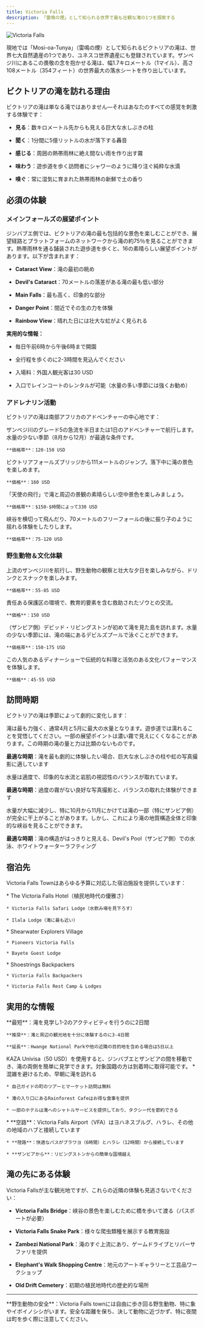 ```yaml
---
title: Victoria Falls
description: 「雷鳴の煙」として知られる世界で最も壮観な滝の1つを探索する
---
```


![Victoria Falls](/images/hero-light.svg)

現地では「Mosi-oa-Tunya」（雷鳴の煙）として知られるビクトリアの滝は、世界七大自然遺産の1つであり、ユネスコ世界遺産にも登録されています。ザンベジ川にあるこの畏敬の念を抱かせる滝は、幅1.7キロメートル（1マイル）、高さ108メートル（354フィート）の世界最大の落水シートを作り出しています。

## ビクトリアの滝を訪れる理由

ビクトリアの滝は単なる滝ではありません—それはあなたのすべての感覚を刺激する体験です：

* **見る**：数キロメートル先からも見える巨大な水しぶきの柱

* **聞く**：1分間に5億リットルの水が落下する轟音

* **感じる**：周囲の熱帯雨林に絶え間ない雨を作り出す霧

* **味わう**：遊歩道を歩く訪問者にシャワーのように降り注ぐ純粋な水滴

* **嗅ぐ**：常に湿気に育まれた熱帯雨林の新鮮で土の香り

## 必須の体験

### メインフォールズの展望ポイント

<Card>
  ジンバブエ側では、ビクトリアの滝の最も包括的な景色を楽しむことができ、展望経路とプラットフォームのネットワークから滝の約75％を見ることができます。熱帯雨林を通る舗装された遊歩道を歩くと、16の素晴らしい展望ポイントがあります。以下が含まれます：

  * **Cataract View**：滝の最初の眺め

  * **Devil's Cataract**：70メートルの落差がある滝の最も低い部分

  * **Main Falls**：最も高く、印象的な部分

  * **Danger Point**：間近でその生の力を体験

  * **Rainbow View**：晴れた日には壮大な虹がよく見られる

  **実用的な情報：**

  * 毎日午前6時から午後6時まで開園

  * 全行程を歩くのに2-3時間を見込んでください

  * 入場料：外国人観光客は30 USD

  * 入口でレインコートのレンタルが可能（水量の多い季節には強くお勧め）
</Card>

### アドレナリン活動

ビクトリアの滝は南部アフリカのアドベンチャーの中心地です：

<CardGroup cols={2}>
  <Card title="ホワイトウォーターラフティング" icon="raft">
    ザンベジ川のグレード5の急流を半日または1日のアドベンチャーで航行します。水量の少ない季節（8月から12月）が最適な条件です。

    **価格帯**：120-150 USD
  </Card>

  <Card title="バンジージャンプ" icon="person-falling">
    ビクトリアフォールズブリッジから111メートルのジャンプ。落下中に滝の景色を楽しめます。

    **価格**：160 USD
  </Card>

  <Card title="ヘリコプターフライト" icon="helicopter">
    「天使の飛行」で滝と周辺の景観の素晴らしい空中景色を楽しみましょう。

    **価格帯**：$150-$時間によって330 USD
  </Card>

  <Card title="ジップライン＆ゴージスイング" icon="cable-car">
    峡谷を横切って飛んだり、70メートルのフリーフォールの後に振り子のように揺れる体験をしたりします。

    **価格帯**：75-120 USD
  </Card>
</CardGroup>

### 野生動物＆文化体験

<CardGroup cols={2}>
  <Card title="サンセットクルーズ" icon="ship">
    上流のザンベジ川を航行し、野生動物の観察と壮大な夕日を楽しみながら、ドリンクとスナックを楽しみます。

    **価格帯**：55-85 USD
  </Card>

  <Card title="エレファントエンカウンター" icon="elephant">
    責任ある保護区の環境で、教育的要素を含む救助されたゾウとの交流。

    **価格**：150 USD
  </Card>

  <Card title="リビングストン島ツアー" icon="island-tropical">
    （ザンビア側）デビッド・リビングストンが初めて滝を見た島を訪れます。水量の少ない季節には、滝の端にあるデビルズプールで泳ぐことができます。

    **価格帯**：150-175 USD
  </Card>

  <Card title="ボマディナー＆ドラムショー" icon="drum">
    この人気のあるディナーショーで伝統的な料理と活気のある文化パフォーマンスを体験します。

    **価格**：45-55 USD
  </Card>
</CardGroup>

## 訪問時期

ビクトリアの滝は季節によって劇的に変化します：

<Accordion icon="cloud-showers-heavy" title="水量の多い季節（2月から7月）">
  滝は最も力強く、通常4月と5月に最大の水量となります。遊歩道では濡れることを覚悟してください。一部の展望ポイントは濃い霧で見えにくくなることがあります。この時期の滝の量と力は比類のないものです。

  **最適な時期**：滝を最も劇的に体験したい場合、巨大な水しぶきの柱や虹の写真撮影に適しています
</Accordion>

<Accordion icon="water" title="移行期（1月-2月、7月-8月）">
  水量は適度で、印象的な水流と岩肌の視認性のバランスが取れています。

  **最適な時期**：過度の霧がない良好な写真撮影と、バランスの取れた体験ができます
</Accordion>

<Accordion icon="mountain" title="渇水期（9月から12月）">
  水量が大幅に減少し、特に10月から11月にかけては滝の一部（特にザンビア側）が完全に干上がることがあります。しかし、これにより滝の地質構造全体と印象的な峡谷を見ることができます。

  **最適な時期**：滝の構造がはっきりと見える、Devil's Pool（ザンビア側）での水泳、ホワイトウォーターラフティング
</Accordion>

## 宿泊先

Victoria Falls Townはあらゆる予算に対応した宿泊施設を提供しています：

<CardGroup cols={3}>
  <Card title="高級" icon="star">
    * The Victoria Falls Hotel（植民地時代の優雅さ）

    * Victoria Falls Safari Lodge（水飲み場を見下ろす）

    * Ilala Lodge（滝に最も近い）
  </Card>

  <Card title="中級" icon="building">
    * Shearwater Explorers Village

    * Pioneers Victoria Falls

    * Bayete Guest Lodge
  </Card>

  <Card title="格安" icon="money-bill">
    * Shoestrings Backpackers

    * Victoria Falls Backpackers

    * Victoria Falls Rest Camp & Lodges
  </Card>
</CardGroup>

## 実用的な情報

<AccordionGroup>
  <Accordion icon="clock" title="滞在期間">
    **最短**：滝を見学し1-2のアクティビティを行うのに2日間

    **推奨**：滝と周辺の観光地を十分に体験するのに3-4日間

    **延長**：Hwange National Parkや他の近隣の目的地を含める場合は5日以上
  </Accordion>

  <Accordion icon="earth-americas" title="国境越え">
    KAZA Univisa（50 USD）を使用すると、ジンバブエとザンビアの間を移動でき、滝の両側を簡単に見学できます。対象国籍の方は到着時に取得可能です。
  </Accordion>

  <Accordion icon="money-bill-1" title="予算節約のヒント">
    * 混雑を避けるため、早朝に滝を訪れる

    * 自己ガイドの町のツアーとマーケット訪問は無料

    * 滝の入り口にあるRainforest Cafeはお得な食事を提供

    * 一部のホテルは滝へのシャトルサービスを提供しており、タクシー代を節約できる
  </Accordion>

  <Accordion icon="route" title="アクセス方法">
    * **空路**：Victoria Falls Airport（VFA）はヨハネスブルグ、ハラレ、その他の地域のハブと接続しています

    * **陸路**：快適なバスがブラワヨ（6時間）とハラレ（12時間）から接続しています

    * **ザンビアから**：リビングストンからの簡単な国境越え
  </Accordion>
</AccordionGroup>

## 滝の先にある体験

Victoria Fallsが主な観光地ですが、これらの近隣の体験も見逃さないでください：

* **Victoria Falls Bridge**：峡谷の景色を楽しむために橋を歩いて渡る（パスポートが必要）

* **Victoria Falls Snake Park**：様々な爬虫類種を展示する教育施設

* **Zambezi National Park**：滝のすぐ上流にあり、ゲームドライブとリバーサファリを提供

* **Elephant's Walk Shopping Centre**：地元のアートギャラリーと工芸品ワークショップ

* **Old Drift Cemetery**：初期の植民地時代の歴史的な場所

***

<Warning>
  **野生動物の安全**：Victoria Falls townには自由に歩き回る野生動物、特に象やイボイノシシがいます。安全な距離を保ち、決して動物に近づかず、特に夜間は町を歩く際に注意してください。
</Warning>

